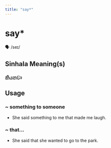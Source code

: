 ```yaml
---
title: "say*"
---
```


# say*

🗣️ /seɪ/

## Sinhala Meaning(s)

### කියනවා

## Usage

### ~ something to someone

- She said something to me that made me laugh.


### ~ that...

- She said that she wanted to go to the park.

